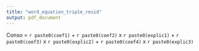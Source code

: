 ---
title: "word_equation_triple_resid"
output: pdf_document
---

Conso = `r paste0(coef1)` + `r paste0(coef2)` x `r paste0(explic1)` + `r paste0(coef3)` x `r paste0(explic2)` + `r paste0(coef4)` x `r paste0(explic3)`
